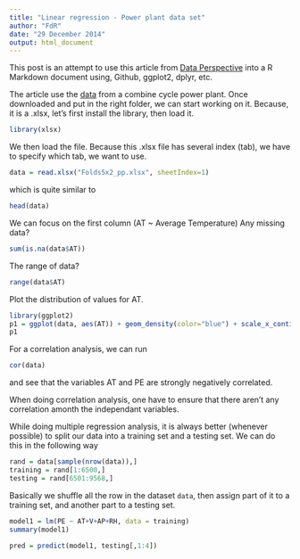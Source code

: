 ```yaml
---
title: "Linear regression - Power plant data set"
author: "FdR"
date: "29 December 2014"
output: html_document
---
```


This post is an attempt to use this article from [Data Perspective](http://www.dataperspective.info/2014/10/regression-analysis-using-r.html) into a R Markdown document using, Github, ggplot2, dplyr, etc. 

The article use the [data](https://archive.ics.uci.edu/ml/datasets/Combined+Cycle+Power+Plant) from a combine cycle power plant.  Once downloaded and put in the right folder, we can start working on it.
Because, it is a .xlsx, let's first install the library, then load it.

```r
library(xlsx)
```

We then load the file.  Because this .xlsx file has several index (tab), we have to specify which tab, we want to use.
```r
data = read.xlsx("Folds5x2_pp.xlsx", sheetIndex=1)
```

which is quite similar to
```r
head(data)
```

We can focus on the first column (AT ~ Average Temperature)
Any missing data?
```r
sum(is.na(data$AT))
```
The range of data?
```r
range(data$AT)
```

Plot the distribution of values for AT.
```r
library(ggplot2)
p1 = ggplot(data, aes(AT)) + geom_density(color="blue") + scale_x_continuous(breaks = seq(1,40,2))
p1
```

For a correlation analysis, we can run
```r
cor(data)
```
and see that the variables AT and PE are strongly negatively correlated.

When doing correlation analysis, one have to ensure that there aren't any correlation amonth the independant variables.  


While doing multiple regression analysis, it is always better (whenever possible) to split our data into a training set and a testing set.  We can do this in the following way
```r
rand = data[sample(nrow(data)),]
training = rand[1:6500,]
testing = rand[6501:9568,]
```
Basically we shuffle all the row in the dataset `data`, then assign part of it to a training set, and another part to a testing set.

```r
model1 = lm(PE ~ AT+V+AP+RH, data = training)
summary(model1)
```

```r
pred = predict(model1, testing[,1:4])
```

